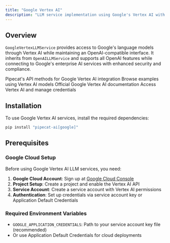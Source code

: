 ```yaml
---
title: "Google Vertex AI"
description: "LLM service implementation using Google's Vertex AI with OpenAI-compatible interface"
---
```


## Overview

`GoogleVertexLLMService` provides access to Google's language models through Vertex AI while maintaining an OpenAI-compatible interface. It inherits from `OpenAILLMService` and supports all OpenAI features while connecting to Google's enterprise AI services with enhanced security and compliance.

<CardGroup cols={2}>
  <Card
    title="Vertex AI LLM API Reference"
    icon="code"
    href="https://reference-server.pipecat.ai/en/latest/api/pipecat.services.google.llm_vertex.html"
  >
    Pipecat's API methods for Google Vertex AI integration
  </Card>
  <Card
    title="Example Implementation"
    icon="play"
    href="https://github.com/pipecat-ai/pipecat/blob/main/examples/foundational/14p-function-calling-gemini-vertex-ai.py"
  >
    Browse examples using Vertex AI models
  </Card>
  <Card
    title="Vertex AI Documentation"
    icon="book"
    href="https://cloud.google.com/vertex-ai/generative-ai/docs/model-reference/inference"
  >
    Official Google Vertex AI documentation
  </Card>
  <Card
    title="Google Cloud Console"
    icon="microphone"
    href="https://console.cloud.google.com/vertex-ai"
  >
    Access Vertex AI and manage credentials
  </Card>
</CardGroup>

## Installation

To use Google Vertex AI services, install the required dependencies:

```bash
pip install "pipecat-ai[google]"
```

## Prerequisites

### Google Cloud Setup

Before using Google Vertex AI LLM services, you need:

1. **Google Cloud Account**: Sign up at [Google Cloud Console](https://console.cloud.google.com/)
2. **Project Setup**: Create a project and enable the Vertex AI API
3. **Service Account**: Create a service account with Vertex AI permissions
4. **Authentication**: Set up credentials via service account key or Application Default Credentials

### Required Environment Variables

- `GOOGLE_APPLICATION_CREDENTIALS`: Path to your service account key file (recommended)
- Or use Application Default Credentials for cloud deployments
